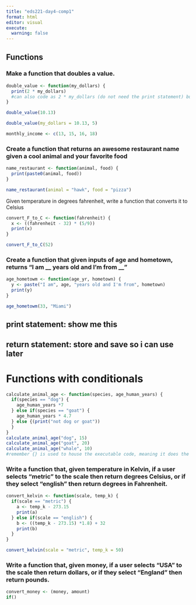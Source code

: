 ```yaml
---
title: "eds221-day4-comp1"
format: html
editor: visual
execute: 
  warning: false
---
```


## Functions

### Make a function that doubles a value.

```r
double_value <- function(my_dollars) {
  print(2 * my_dollars)
  #can also code as 2 * my_dollars (do not need the print statement) but this is storing it as well
}
```

```r
double_value(10.13)
```

```r
double_value(my_dollars = 10.13, 5)

monthly_income <- c(13, 15, 16, 18)
```

### Create a function that returns an awesome restaurant name given a cool animal and your favorite food

```r
name_restaurant <- function(animal, food) {
  print(paste0(animal, food))
}

name_restaurant(animal = "hawk", food = "pizza")
```

Given temperature in degrees fahrenheit, write a function that converts it to Celsius

```r
convert_F_to_C <- function(fahrenheit) {
  x <- ((fahrenheit - 32) * (5/9))
  print(x)
}

convert_F_to_C(52)
```

### Create a function that given inputs of age and hometown, returns "I am \_\_ years old and I'm from \_\_"

```r
age_hometowm <- function(age_yr, hometown) {
  y <- paste("I am", age, "years old and I'm from", hometown)
  print(y)
}

age_hometowm(33, "Miami")
```

## print statement: show me this

## return statement: store and save so i can use later

# Functions with conditionals

```r
calculate_animal_age <- function(species, age_human_years) {
  if(species == "dog") {
    age_human_years *7
  } else if(species == "goat") {
    age_human_years * 4.7
  } else {(print("not dog or goat"))
  }
}
calculate_animal_age("dog", 15)
calculate_animal_age("goat", 20)
calculate_animal_age("whale", 10)
#remember {} is used to house the executable code, meaning it does the calculations or whatever you want it to do
```

### Write a function that, given temperature in Kelvin, if a user selects "metric" to the scale then return degrees Celsius, or if they select "english" then return degrees in Fahrenheit.

```r
convert_kelvin <- function(scale, temp_k) {
  if(scale == "metric") {
    a <- temp_k - 273.15
    print(a)
  } else if(scale == "english") {
    b <- ((temp_k - 273.15) *1.8) + 32
    print(b)
  }
}

convert_kelvin(scale = "metric", temp_k = 50)
```

### Write a function that, given money, if a user selects "USA" to the scale then return dollars, or if they select "England" then return pounds.

```r
convert_money <- (money, amount)
if()
```





